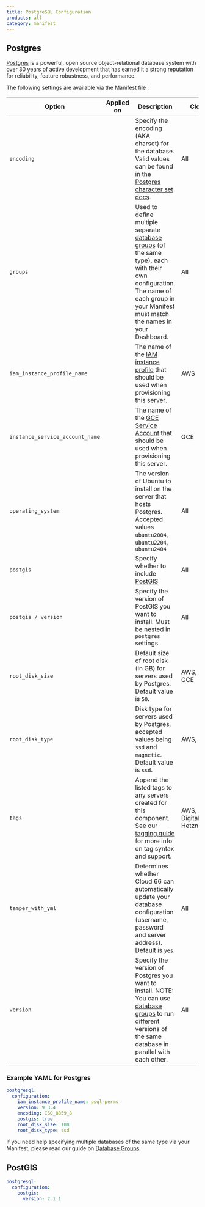 ```yaml
---
title: PostgreSQL Configuration
products: all
category: manifest
---
```


## Postgres

[Postgres](https://www.postgresql.org/) is a powerful, open source object-relational database system with over 30 years of active development that has earned it a strong reputation for reliability, feature robustness, and performance.

The following settings are available via the Manifest file :

|Option|Applied on|Description|Clouds|
|--- |--- |--- |--- |
|`encoding`|<Glyph icon="build" />|Specify the encoding (AKA charset) for the database. Valid values can be found in the [Postgres character set docs](https://www.postgresql.org/docs/current/multibyte#MULTIBYTE-CHARSET-SUPPORTED).|All|
|`groups`|<Glyph icon="upgrade" />|Used to define multiple separate [database groups](/:product/:version?/databases/attaching-multiple-databases) (of the same type), each with their own configuration. The name of each group in your Manifest must match the names in your Dashboard.|All|
|`iam_instance_profile_name`|<Glyph icon="build" />|The name of the [IAM instance profile](/:product/:version?/build-and-config/advanced-cloud-configurations#using-iam-instance-profiles-with-your-servers) that should be used when provisioning this server.|AWS|
|`instance_service_account_name`|<Glyph icon="build" />|The name of the [GCE Service Account](/:product/:version?/build-and-config/advanced-cloud-configurations#using-gce-service-accounts-with-cloud-66) that should be used when provisioning this server.|GCE|
|`operating_system`|<Glyph icon="build" />|The version of Ubuntu to install on the server that hosts Postgres. Accepted values `ubuntu2004`, `ubuntu2204`, `ubuntu2404`|All|
|`postgis`|<Glyph icon="build" />|Specify whether to include [PostGIS](https://postgis.net/)|All|
|`postgis / version`|<Glyph icon="build" />|Specify the version of PostGIS you want to install. Must be nested in `postgres` settings|All|
|`root_disk_size`|<Glyph icon="build" />|Default size of root disk (in GB) for servers used by Postgres. Default value is `50`.|AWS, Azure, GCE|
|`root_disk_type`|<Glyph icon="build" />|Disk type for servers used by Postgres, accepted values being `ssd` and `magnetic`. Default value is `ssd`.|AWS, GCE|
| `tags` | <Glyph icon="build" /> | Append the listed tags to any servers created for this component. See our [tagging guide](/:product/:version?/servers/tagging-components) for more info on tag syntax and support. | AWS, Azure, DigitalOcean, Hetzner |
|`tamper_with_yml`|<Glyph icon="redeploy" />|Determines whether Cloud 66 can automatically update your database configuration (username, password and server address). Default is `yes`.|All|
|`version`|<Glyph icon="build" />|Specify the version of Postgres you want to install. NOTE: You can use [database groups](/:product/:version?/databases/attaching-multiple-databases) to run different versions of the same database in parallel with each other.|All|

### Example YAML for Postgres

```yaml
postgresql:
  configuration:
    iam_instance_profile_name: psql-perms
    version: 9.3.4
    encoding: ISO_8859_8
    postgis: true
    root_disk_size: 100
    root_disk_type: ssd
```

If you need help specifying multiple databases of the same type via your Manifest, please read our guide on [Database Groups](/:product/:version?/manifest/_database-groups).

## PostGIS
 
```yaml
postgresql:
  configuration:
    postgis:
      version: 2.1.1
```